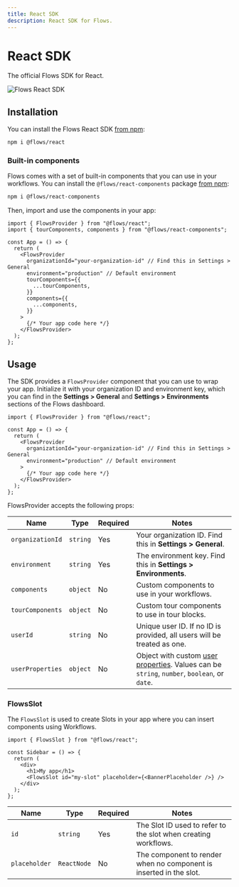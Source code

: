 ```yaml
---
title: React SDK
description: React SDK for Flows.
---
```


# React SDK

The official Flows SDK for React.

![Flows React SDK](/sdk/react.png)

## Installation

You can install the Flows React SDK [from npm](https://www.npmjs.com/package/@flows/react):

```sh npm2yarn
npm i @flows/react
```

### Built-in components

Flows comes with a set of built-in components that you can use in your workflows. You can install the `@flows/react-components` package [from npm](https://www.npmjs.com/package/@flows/react-components):

```sh npm2yarn
npm i @flows/react-components
```

Then, import and use the components in your app:

```tsx filename="layout.tsx" {2, 9-14}
import { FlowsProvider } from "@flows/react";
import { tourComponents, components } from "@flows/react-components";

const App = () => {
  return (
    <FlowsProvider
      organizationId="your-organization-id" // Find this in Settings > General
      environment="production" // Default environment
      tourComponents={{
        ...tourComponents,
      }}
      components={{
        ...components,
      }}
    >
      {/* Your app code here */}
    </FlowsProvider>
  );
};
```

## Usage

The SDK provides a `FlowsProvider` component that you can use to wrap your app. Initialize it with your organization ID and environment key, which you can find in the **Settings > General** and **Settings > Environments** sections of the Flows dashboard.

```tsx filename="layout.tsx"
import { FlowsProvider } from "@flows/react";

const App = () => {
  return (
    <FlowsProvider
      organizationId="your-organization-id" // Find this in Settings > General
      environment="production" // Default environment
    >
      {/* Your app code here */}
    </FlowsProvider>
  );
};
```

FlowsProvider accepts the following props:

| Name             | Type     | Required | Notes                                                                                                            |
| ---------------- | -------- | -------- | ---------------------------------------------------------------------------------------------------------------- |
| `organizationId` | `string` | Yes      | Your organization ID. Find this in **Settings > General**.                                                       |
| `environment`    | `string` | Yes      | The environment key. Find this in **Settings > Environments**.                                                   |
| `components`     | `object` | No       | Custom components to use in your workflows.                                                                      |
| `tourComponents` | `object` | No       | Custom tour components to use in tour blocks.                                                                    |
| `userId`         | `string` | No       | Unique user ID. If no ID is provided, all users will be treated as one.                                          |
| `userProperties` | `object` | No       | Object with custom [user properties](/users/properties). Values can be `string`, `number`, `boolean`, or `date`. |

### FlowsSlot

The `FlowsSlot` is used to create Slots in your app where you can insert components using Workflows.

```tsx
import { FlowsSlot } from "@flows/react";

const Sidebar = () => {
  return (
    <div>
      <h1>My app</h1>
      <FlowsSlot id="my-slot" placeholder={<BannerPlaceholder />} />
    </div>
  );
};
```

| Name          | Type        | Required | Notes                                                              |
| ------------- | ----------- | -------- | ------------------------------------------------------------------ |
| `id`          | `string`    | Yes      | The Slot ID used to refer to the slot when creating workflows.     |
| `placeholder` | `ReactNode` | No       | The component to render when no component is inserted in the slot. |
